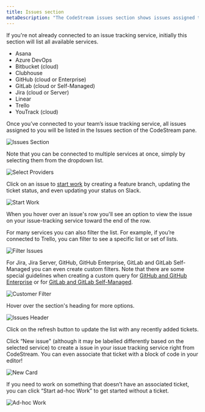 ```yaml
---
title: Issues section
metaDescription: "The CodeStream issues section shows issues assigned to you, as well as providing filtering tools."
---
```


If you're not already connected to an issue tracking service, initially this
section will list all available services.

* Asana
* Azure DevOps
* Bitbucket (cloud)
* Clubhouse
* GitHub (cloud or Enterprise)
* GitLab (cloud or Self-Managed)
* Jira (cloud or Server)
* Linear
* Trello
* YouTrack (cloud)

Once you’ve connected to your team’s issue tracking service, all issues assigned
to you will be listed in the Issues section of the CodeStream pane.

![Issues Section](../assets/images/IssuesSection.png)

Note that you can be connected to multiple services at once, simply by selecting
them from the dropdown list.

![Select Providers](../assets/images/Tasks-MultipleProviders.png)

Click on an issue to [start work](../workflow/start-work) by creating a feature
branch, updating the ticket status, and even updating your status on Slack.

![Start Work](../assets/images/IssuesStartWork.png)

When you hover over an issue's row you'll see an option to view the issue on
your issue-tracking service toward the end of the row. 

For many services you can also filter the list. For example, if you’re connected
to Trello, you can filter to see a specific list or set of lists. 

![Filter Issues](../assets/images/IssuesFilter.png)

For Jira, Jira Server, GitHub, GitHub Enterprise, GitLab and GitLab Self-Managed you can even create custom
filters. Note that there are some special
guidelines when creating a custom query for [GitHub and GitHub Enterprise](/docs/codestream/codestream-ui-overview/pull-requests-section/#github) or for [GitLab and GitLab Self-Managed](/docs/codestream/codestream-ui-overview/pull-requests-section/#gitlab).

![Customer Filter](../assets/images/IssuesCustomFilter.png)

Hover over the section's heading for more options.

![Issues Header](../assets/images/IssuesSectionHeader.png)

Click on the refresh button to update the list with any recently added tickets.

Click “New issue" (although it may be labelled differently based on the selected
service) to create a issue in your issue tracking service right from CodeStream.
You can even associate that ticket with a block of code in your editor!

![New Card](../assets/images/IssuesNewTrello.png)

If you need to work on something that doesn’t have an associated ticket, you can
click “Start ad-hoc Work” to get started without a ticket.

![Ad-hoc Work](../assets/images/IssuesStartAdHoc.png)
